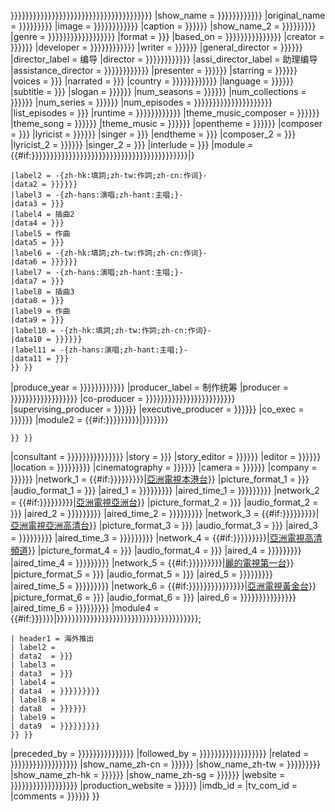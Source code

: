 <includeonly>{{Infobox television
|bgcolour = {{{bgcolour|{{{bgcolor|{{{背景颜色|{{{背景顔色|{{{colour|{{{color|{{{颜色|{{{顏色|{{Television colour|{{{show_name|{{{名称|{{{名稱|{{{中文剧名|{{{中文劇名|{{PAGENAMEBASE}}}}}}}}}}}}}}}}}}}}}}}}}}}}}}}}}}}}}}}}}}}
|show_name = {{{show_name|{{{名称|{{{名稱|{{{中文剧名|{{{中文劇名|}}}}}}}}}}}}}}}
|original_name = {{{original_name|{{{原名|{{{英文剧名|{{{英文劇名|}}}}}}}}}}}}
|image = {{{image|{{{图片|{{{圖片|{{{图像|{{{圖像|}}}}}}}}}}}}}}}
|caption = {{{caption|{{{图说|{{{圖說|}}}}}}}}}
|show_name_2 = {{{show_name_2|{{{别名|{{{別名|{{{又名|}}}}}}}}}}}}
|genre = {{{genre|{{{剧种|{{{劇種|{{{分类|{{{分類|{{{类型|{{{類型|}}}}}}}}}}}}}}}}}}}}}
|format = {{{format|{{{格式|}}}}}}
|based_on = {{{based_on|{{{原创者|{{{原創者|{{{原著|{{{原创|{{{原創|}}}}}}}}}}}}}}}}}}
|creator = {{{creator|{{{開創|{{{开创|}}}}}}}}}
|developer = {{{developer|{{{开发|{{{開發|{{{发展|{{{發展|}}}}}}}}}}}}}}}
|writer = {{{writer|{{{编剧|{{{編劇|}}}}}}}}}
|general_director = {{{general_director|{{{总导演|{{{總導演|}}}}}}}}}
|director_label = 编导
|director = {{{director|{{{編導|{{{编导|{{{導演|{{{导演|}}}}}}}}}}}}}}}
|assi_director_label = 助理编导
|assistance_director = {{{assistance_director|{{{助理编导|{{{助理編導|{{{助理导演|{{{助理導演|}}}}}}}}}}}}}}}
|presenter = {{{presenter|{{{host|{{{主持|}}}}}}}}}
|starring = {{{starring|{{{演出|{{{主演|}}}}}}}}}
|voices = {{{voices|{{{配音|}}}}}}
|narrated = {{{narrated|{{{旁白|}}}}}}
|country = {{{country|{{{国家|{{{地区|{{{地區|{{{國家|}}}}}}}}}}}}}}}
|language = {{{language|{{{语言|{{{語言|}}}}}}}}}
|subtitle = {{{subtitle|{{{字幕|}}}}}}
|slogan = {{{slogan|{{{标语|{{{標語|}}}}}}}}}
|num_seasons = {{{num_seasons|{{{季数|{{{季數|}}}}}}}}}
|num_collections = {{{num_collections|{{{辑数|{{{輯數|}}}}}}}}}
|num_series = {{{num_series|{{{系列数|{{{系列數|}}}}}}}}}
|num_episodes = {{{original_num_episodes|{{{原集数|{{{原集數|{{{原版集数|{{{原版集數|{{{num_episodes|{{{集数|{{{集數|}}}}}}}}}}}}}}}}}}}}}}}}
|list_episodes = {{{list_episodes|{{{每集列表|}}}}}}
|runtime = {{{runtime|{{{每集长度|{{{每集長度|{{{每集长|{{{每集長|}}}}}}}}}}}}}}}
|theme_music_composer = {{{theme_music_composer|{{{主题作曲家|{{{主題作曲家|}}}}}}}}}
|theme_song = {{{theme_song|{{{主题曲|{{{主題曲|}}}}}}}}}
|theme_music = {{{theme_music|{{{主题音乐|{{{主題音樂|}}}}}}}}}
|opentheme = {{{opentheme|{{{片头曲|{{{片頭曲|}}}}}}}}}
|composer = {{{composer|{{{作曲|}}}}}}
|lyricist = {{{lyricist|{{{填词|{{{填詞|}}}}}}}}}
|singer = {{{singer|{{{主唱|}}}}}}
|endtheme = {{{endtheme|{{{片尾曲|}}}}}}
|composer_2 = {{{composer_2|{{{作曲2|}}}}}}
|lyricist_2 = {{{lyricist_2|{{{填詞2|{{{填词2|}}}}}}}}}
|singer_2 = {{{singer_2|{{{主唱2|}}}}}}
|interlude = {{{subtheme|{{{插曲|}}}}}}
|module = {{#if:{{{composer_3|{{{作曲3|}}}}}}{{{lyricist_3|{{{填词3|{{{填詞3|}}}}}}}}}{{{singer_3|{{{主唱3|}}}}}}{{{subtheme_2|{{{插曲2|}}}}}}{{{composer_4|{{{作曲4|}}}}}}{{{lyricist_4|{{{填词4|{{{填詞4|}}}}}}}}}{{{singer_4|{{{主唱4|}}}}}}{{{subtheme_3|{{{插曲3|}}}}}}{{{composer_5|{{{作曲5|}}}}}}{{{lyricist_5|{{{填词5|{{{填詞5|}}}}}}}}}{{{singer_5|{{{主唱5|}}}}}}|{{Infobox|child=yes
 |label1 = 作曲
 |data1 = {{{composer_3|{{{作曲3|}}}}}}
 |label2 = -{zh-hk:填詞;zh-tw:作詞;zh-cn:作词}-
 |data2 = {{{lyricist_3|{{{填词3|{{{填詞3|}}}}}}}}}
 |label3 = -{zh-hans:演唱;zh-hant:主唱;}-
 |data3 = {{{singer_3|{{{主唱3|}}}}}}
 |label4 = 插曲2
 |data4 = {{{subtheme_2|{{{插曲2|}}}}}}
 |label5 = 作曲
 |data5 = {{{composer_4|{{{作曲4|}}}}}}
 |label6 = -{zh-hk:填詞;zh-tw:作詞;zh-cn:作词}-
 |data6 = {{{lyricist_4|{{{填词4|{{{填詞4|}}}}}}}}}
 |label7 = -{zh-hans:演唱;zh-hant:主唱;}-
 |data7 = {{{singer_4|{{{主唱4|}}}}}}
 |label8 = 插曲3
 |data8 = {{{subtheme_3|{{{插曲3|}}}}}}
 |label9 = 作曲
 |data9 = {{{composer_5|{{{作曲5|}}}}}}
 |label10 = -{zh-hk:填詞;zh-tw:作詞;zh-cn:作词}-
 |data10 = {{{lyricist_5|{{{填词5|{{{填詞5|}}}}}}}}}
 |label11 = -{zh-hans:演唱;zh-hant:主唱;}-
 |data11 = {{{singer_5|{{{主唱5|}}}}}}
 }} }}
|produce_year = {{{produce_year|{{{制作年份|{{{製作年份|{{{拍摄年份|{{{拍攝年份|}}}}}}}}}}}}}}}
|producer_label = 制作统筹
|producer = {{{producer|{{{制作人|{{{製作人|{{{制片人|{{{製片人|{{{制作统筹|{{{製作統籌|}}}}}}}}}}}}}}}}}}}}}
|co-producer = {{{co-producer|{{{共同制作人|{{{共同製作人|{{{共同制片人|{{{共同製片人|{{{联合制作人|{{{聯合製作人|{{{联合制片人|{{{聯合製片人|}}}}}}}}}}}}}}}}}}}}}}}}}}}
|supervising_producer = {{{supervising_producer|{{{监制|{{{監製|}}}}}}}}}
|executive_producer = {{{executive_producer|{{{执行制作|{{{執行製作|}}}}}}}}}
|co_exec = {{{co_exec|{{{共同执行制作|{{{共同執行製作|}}}}}}}}}
|module2 = {{#if:{{{asst_producer|{{{associate_producer|{{{副制作人|{{{副製作人|}}}}}}}}}}}}|{{Infobox|child=yes
 |label1 = 副制作人
 |data1 = {{{asst_producer|{{{associate_producer|{{{副制作人|{{{副製作人|}}}}}}}}}}}}
 }} }}
|consultant = {{{consultant|{{{顾问|{{{顧問|{{{consulting_producer|{{{制作顾问|{{{製作顧問|}}}}}}}}}}}}}}}}}}
|story = {{{story|{{{故事|}}}}}}
|story_editor = {{{story_editor|{{{编审|{{{編審|}}}}}}}}}
|editor = {{{editor|{{{剪辑|{{{剪輯|}}}}}}}}}
|location = {{{location|{{{外景|{{{拍摄地|{{{拍攝地|}}}}}}}}}}}}
|cinematography = {{{cinematography|{{{摄影|{{{攝影|}}}}}}}}}
|camera = {{{camera|{{{机位|{{{機位|}}}}}}}}}
|company = {{{company|{{{制作公司|{{{製作公司|}}}}}}}}}
|network_1 = {{#if:{{{aTV-11首播日期|{{{aTV-11播出日期|{{{aTV-11播出时期|{{{aTV-11播出時期|}}}}}}}}}}}}|[[亞洲電視]][[本港台]]}}
|picture_format_1 = {{{aTV-11视频制式|{{{aTV-11視頻制式|}}}}}}
|audio_format_1 = {{{aTV-11音频制式|{{{aTV-11音頻制式|}}}}}}
|aired_1 = {{{aTV-11首播日期|{{{aTV-11播出日期|{{{aTV-11播出时期|{{{aTV-11播出時期|}}}}}}}}}}}}
|aired_time_1 = {{{aTV-11首播时间|{{{aTV-11首播時間|{{{aTV-11播出时间|{{{aTV-11播出時間|}}}}}}}}}}}}
|network_2 = {{#if:{{{aTV-12首播日期|{{{aTV-12播出日期|{{{aTV-12播出时期|{{{aTV-12播出時期|}}}}}}}}}}}}|[[亞洲電視亞洲台]]}}
|picture_format_2 = {{{aTV-12视频制式|{{{aTV-12視頻制式|}}}}}}
|audio_format_2 = {{{aTV-12音频制式|{{{aTV-12音頻制式|}}}}}}
|aired_2 = {{{aTV-12首播日期|{{{aTV-12播出日期|{{{aTV-12播出时期|{{{aTV-12播出時期|}}}}}}}}}}}}
|aired_time_2 = {{{aTV-12首播时间|{{{aTV-12首播時間|{{{aTV-12播出时间|{{{aTV-12播出時間|}}}}}}}}}}}}
|network_3 = {{#if:{{{HD aTV首播日期|{{{HD aTV播出日期|{{{HD aTV播出时期|{{{HD aTV播出時期|}}}}}}}}}}}}|[[亞洲電視]][[亞洲高清台]]}}
|picture_format_3 = {{{HD aTV视频制式|{{{HD aTV視頻制式|}}}}}}
|audio_format_3 = {{{HD aTV音频制式|{{{HD aTV音頻制式|}}}}}}
|aired_3 = {{{HD aTV首播日期|{{{HD aTV播出日期|{{{HD aTV播出时期|{{{HD aTV播出時期|}}}}}}}}}}}}
|aired_time_3 = {{{HD aTV首播时间|{{{HD aTV首播時間|{{{HD aTV播出时间|{{{HD aTV播出時間|}}}}}}}}}}}}
|network_4 = {{#if:{{{aTV-9首播日期|{{{aTV-9播出日期|{{{aTV-9播出时期|{{{aTV-9播出時期|}}}}}}}}}}}}|[[亞洲電視]][[亞洲電視高清頻道|高清頻道]]}}
|picture_format_4 = {{{aTV-9视频制式|{{{aTV-9視頻制式|}}}}}}
|audio_format_4 = {{{aTV-9音频制式|{{{aTV-9音頻制式|}}}}}}
|aired_4 = {{{aTV-9首播日期|{{{aTV-9播出日期|{{{aTV-9播出时期|{{{aTV-9播出時期|}}}}}}}}}}}}
|aired_time_4 = {{{aTV-9首播时间|{{{aTV-9首播時間|{{{aTV-9播出时间|{{{aTV-9播出時間|}}}}}}}}}}}}
|network_5 = {{#if:{{{RTV首播日期|{{{RTV播出日期|{{{RTV播出时期|{{{RTV播出時期|}}}}}}}}}}}}|[[亞洲電視|麗的電視]][[本港台|第一台]]}}
|picture_format_5 = {{{RTV视频制式|{{{RTV視頻制式|}}}}}}
|audio_format_5 = {{{RTV音频制式|{{{RTV音頻制式|}}}}}}
|aired_5 = {{{RTV首播日期|{{{RTV播出日期|{{{RTV播出时期|{{{RTV播出時期|}}}}}}}}}}}}
|aired_time_5 = {{{RTV首播时间|{{{RTV首播時間|{{{RTV播出时间|{{{RTV播出時間|}}}}}}}}}}}}
|network_6 = {{#if:{{{黄金台首播日期|{{{黃金台首播日期|{{{黄金台播出日期|{{{黃金台播出日期|{{{黄金台播出时期|{{{黃金台播出時期|}}}}}}}}}}}}}}}}}}|[[亞洲電視]][[本港台|黃金台]]}}
|picture_format_6 = {{{黄金台视频制式|{{{黃金台視頻制式|}}}}}}
|audio_format_6 = {{{黄金台音频制式|{{{黃金台音頻制式|}}}}}}
|aired_6 = {{{黄金台首播日期|{{{黃金台首播日期|{{{黄金台播出日期|{{{黃金台播出日期|{{{黄金台播出时期|{{{黃金台播出時期|}}}}}}}}}}}}}}}}}}
|aired_time_6 = {{{黄金台首播时间|{{{黃金台首播時間|{{{黄金台播出时间|{{{黃金台播出時間|}}}}}}}}}}}}
|module4 = {{#if:{{{海外推出日期|{{{海外推出时期|{{{海外推出時期|}}}}}}}}}|{{Infobox|child=yes
 | headerstyle = background:{{{bgcolour|{{{bgcolor|{{{背景颜色|{{{背景顔色|{{{colour|{{{color|{{{颜色|{{{顏色|{{Television colour|{{{show_name|{{{名称|{{{名稱|{{{中文剧名|{{{中文劇名|{{PAGENAMEBASE}}}}}}}}}}}}}}}}}}}}}}}}}}}}}}}}}}}}}}}}}}};
 | header1 = 海外推出
 | label2 = {{nowrap|图像制式}}
 | data2  = {{{海外推出视频制式|{{{海外推出視頻制式|}}}}}}
 | label3 = {{nowrap|声音制式}}
 | data3  = {{{海外推出音频制式|{{{海外推出音頻制式|}}}}}}
 | label4 = {{nowrap|播出国家／地区}}
 | data4  = {{{海外推出国家|{{{海外推出地区|{{{海外推出國家|{{{海外推出地區|}}}}}}}}}}}}
 | label8 = {{nowrap|播出日期}}
 | data8  = {{{海外推出日期|{{{海外推出时期|{{{海外推出時期|}}}}}}}}}
 | label9 = {{nowrap|播出时间}}
 | data9  = {{{海外首播时间|{{{海外首播時間|{{{海外播出时间|{{{海外播出時間|}}}}}}}}}}}}
 }} }}
|preceded_by = {{{preceded_by|{{{前集|{{{晚于|{{{后于|{{{後於|{{{晚於|}}}}}}}}}}}}}}}}}}
|followed_by = {{{followed_by|{{{续集|{{{續集|{{{早于|{{{先于|{{{先於|{{{早於|}}}}}}}}}}}}}}}}}}}}}
|related = {{{related|{{{相关|{{{相關|{{{相关剧集|{{{相關劇集|{{{相关节目|{{{相關節目|}}}}}}}}}}}}}}}}}}}}}
|show_name_zh-cn = {{{show_name_zh-cn|{{{中国大陆名称|{{{中國大陸名稱|}}}}}}}}}
|show_name_zh-tw = {{{show_name_zh-tw|{{{台湾名称|{{{台灣名稱|{{{臺灣名稱|}}}}}}}}}}}}
|show_name_zh-hk = {{{show_name_zh-hk|{{{港澳名称|{{{港澳名稱|}}}}}}}}}
|show_name_zh-sg = {{{show_name_zh-sg|{{{马新名称|{{{馬新名稱|}}}}}}}}}
|website = {{{website|{{{网页|{{{網頁|{{{网站|{{{網站|{{{官方网站|{{{官方網站|}}}}}}}}}}}}}}}}}}}}}
|production_website = {{{production_website|{{{制作网站|{{{製作網站|}}}}}}}}}
|imdb_id = {{{imdb_id|}}}
|tv_com_id = {{{tv_com_id|}}}
|comments = {{{comments|{{{备注|{{{備註|}}}}}}}}}
}}</includeonly><noinclude>
{{Documentation}}
</noinclude>